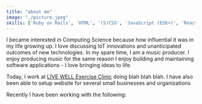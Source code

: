 ```yaml
---
title: "about me"
image: "./picture.jpeg"
skills: ['Ruby on Rails', 'HTML', '(S)CSS', 'JavaScript (ES6+)', 'React', 'Gatsby']
---
```


I became interested in Computing Science because how influential it was in my life growing up. I love discussing IoT innovations and unanticipated outcomes of new technologies. In my spare time, I am a music producer. I enjoy producing music for the same reason I enjoy building and maintaining software applications - I love bringing ideas to life.

Today, I work at <a href="livewellclinic.ca">LIVE WELL Exercise Clinic</a> doing blah blah blah. I have also been able to setup website for several small businesses and organizations

Recently I have been working with the following:
